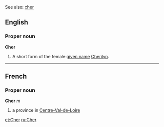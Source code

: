 See also: [[cher]]

==English==
===Proper noun===
'''Cher'''

#A short form of the female [[given name]] [[Cherilyn]].

----
==French==
===Proper noun===
'''Cher''' ''m''

# a province in [[Centre-Val-de-Loire]]

[[et:Cher]]
[[ru:Cher]]